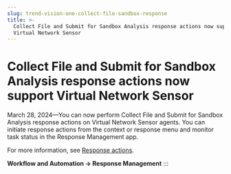 ```yaml
---
slug: trend-vision-one-collect-file-sandbox-response
title: >-
  Collect File and Submit for Sandbox Analysis response actions now support
  Virtual Network Sensor
---
```

# Collect File and Submit for Sandbox Analysis response actions now support Virtual Network Sensor

March 28, 2024—You can now perform Collect File and Submit for Sandbox Analysis response actions on Virtual Network Sensor agents. You can initiate response actions from the context or response menu and monitor task status in the Response Management app.

For more information, see [Response actions](response-actions-section.mdx).

**Workflow and Automation → Response Management**
:::
